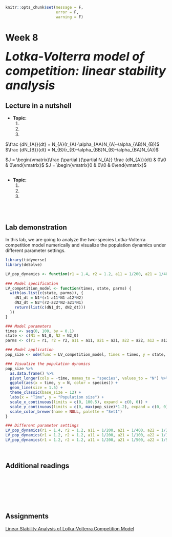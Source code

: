 ```r
knitr::opts_chunk$set(message = F, 
                      error = F, 
                      warning = F)

```

# Week 8 {-} 
<div style = "font-size: 28pt"> **_Lotka-Volterra model of competition: linear stability analysis_**</div>

## Lecture in a nutshell {-}

* **Topic:**
    1. 
    2. 
    3. 

$\frac {dN_{A}}{dt} = N_{A}(r_{A}-\alpha_{AA}N_{A}-\alpha_{AB}N_{B})$
$\frac {dN_{B}}{dt} = N_{B}(r_{B}-\alpha_{BB}N_{B}-\alpha_{BA}N_{A})$

$J = \begin{vmatrix}\frac {\partial }{\partial N_{A}} \frac {dN_{A}}{dt} & 0\\0 & 0\end{vmatrix}$
$J = \begin{vmatrix}0 & 0\\0 & 0\end{vmatrix}$

    
<div style="height:1px ;"><br></div>

* **Topic:**
    1. 
    2. 
    3.

<div style="height:1px ;"><br></div>    
<br>


## Lab demonstration {-}

In this lab, we are going to analyze the two-species Lotka-Volterra competition model numerically and visualize the population dynamics under different parameter settings.

```r
library(tidyverse)
library(deSolve)

LV_pop_dynamics <- function(r1 = 1.4, r2 = 1.2, a11 = 1/200, a21 = 1/400, a22 = 1/200, a12 = 1/300, N1_0 = 10, N2_0 = 10) {
    
### Model specification
LV_competition_model <- function(times, state, parms) {
  with(as.list(c(state, parms)), {
    dN1_dt = N1*(r1-a11*N1-a12*N2)  
    dN2_dt = N2*(r2-a22*N2-a21*N1)
    return(list(c(dN1_dt, dN2_dt)))
  })
}

### Model parameters
times <- seq(0, 100, by = 0.1)
state <- c(N1 = N1_0, N2 = N2_0)
parms <- c(r1 = r1, r2 = r2, a11 = a11, a21 = a21, a22 = a22, a12 = a12)

### Model application
pop_size <- ode(func = LV_competition_model, times = times, y = state, parms = parms)

### Visualize the population dynamics
pop_size %>%
  as.data.frame() %>%
  pivot_longer(cols = -time, names_to = "species", values_to = "N") %>%
  ggplot(aes(x = time, y = N, color = species)) + 
  geom_line(size = 1.5) +
  theme_classic(base_size = 12) +
  labs(x = "Time", y = "Population size") +
  scale_x_continuous(limits = c(0, 100.5), expand = c(0, 0)) +
  scale_y_continuous(limits = c(0, max(pop_size)*1.2), expand = c(0, 0)) +
  scale_color_brewer(name = NULL, palette = "Set1")
}

### Different parameter settings
LV_pop_dynamics(r1 = 1.4, r2 = 1.2, a11 = 1/200, a21 = 1/400, a22 = 1/200, a12 = 1/300, N1_0 = 10, N2_0 = 10)  # stable coexistence
LV_pop_dynamics(r1 = 1.2, r2 = 1.2, a11 = 1/200, a21 = 1/100, a22 = 1/100, a12 = 1/300, N1_0 = 10, N2_0 = 10)  # N1 wins
LV_pop_dynamics(r1 = 1.2, r2 = 1.2, a11 = 1/200, a21 = 1/500, a22 = 1/500, a12 = 1/300, N1_0 = 10, N2_0 = 10)  # N2 wins

```
<br>

## Additional readings {-}

<br>
<br>
<br>
<br>
<br>

## Assignments {-}

[Linear Stability Analysis of Lotka-Volterra Competition Model](./Assignments/Week8_LV Competition Model.pdf){target="_blank"}

<!-- [Suggested Solutions](./Assignments/Week8_LV Competition Model_with_Solutions.pdf){target="_blank"} -->





